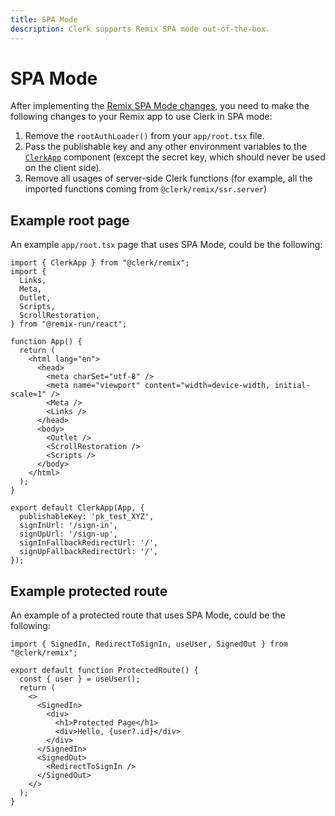```yaml
---
title: SPA Mode
description: Clerk supports Remix SPA mode out-of-the-box.
---
```


# SPA Mode

After implementing the [Remix SPA Mode changes](https://remix.run/docs/en/main/guides/spa-mode), you need to make the following changes to your Remix app to use Clerk in SPA mode:

1. Remove the `rootAuthLoader()` from your `app/root.tsx` file.
2. Pass the publishable key and any other environment variables to the [`ClerkApp`](/docs/references/remix/clerk-app) component (except the secret key, which should never be used on the client side).
3. Remove all usages of server-side Clerk functions (for example, all the imported functions coming from `@clerk/remix/ssr.server`)

## Example root page

An example `app/root.tsx` page that uses SPA Mode, could be the following:

```tsx
import { ClerkApp } from "@clerk/remix";
import {
  Links,
  Meta,
  Outlet,
  Scripts,
  ScrollRestoration,
} from "@remix-run/react";

function App() {
  return (
    <html lang="en">
      <head>
        <meta charSet="utf-8" />
        <meta name="viewport" content="width=device-width, initial-scale=1" />
        <Meta />
        <Links />
      </head>
      <body>
        <Outlet />
        <ScrollRestoration />
        <Scripts />
      </body>
    </html>
  );
}

export default ClerkApp(App, {
  publishableKey: 'pk_test_XYZ',
  signInUrl: '/sign-in',
  signUpUrl: '/sign-up',
  signInFallbackRedirectUrl: '/',
  signUpFallbackRedirectUrl: '/',
});
```


## Example protected route

An example of a protected route that uses SPA Mode, could be the following:

```tsx
import { SignedIn, RedirectToSignIn, useUser, SignedOut } from "@clerk/remix";

export default function ProtectedRoute() {
  const { user } = useUser();
  return (
    <>
      <SignedIn>
        <div>
          <h1>Protected Page</h1>
          <div>Hello, {user?.id}</div>
        </div>
      </SignedIn>
      <SignedOut>
        <RedirectToSignIn />
      </SignedOut>
    </>
  );
}
```